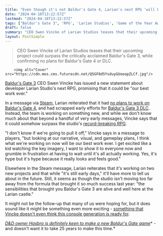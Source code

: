 ```yaml
---
title: "Even though it's not Baldur's Gate 4, Larian's next RPG 'will be our best work ever' says 'excited' Baldur's Gate 3 director"
date: "2024-04-18T13:22:57Z"
lastmod: "2024-04-18T13:22:57Z"
tags: ["Baldur's Gate 3", 'RPG', 'Larian Studios', 'Game of the Year Awards', 'Dungeons and Dragons']
draft: false
summary: "CEO Swen Vincke of Larian Studios teases that their upcoming project could surpass the critically acclaimed Baldur's Gate 3, while confirming no plans for Baldur's Gate 4 or DLC."
layout: PostSimple
---
```

> CEO Swen Vincke of Larian Studios teases that their upcoming project could surpass the critically acclaimed Baldur's Gate 3, while confirming no plans for Baldur's Gate 4 or DLC.


        <img alt="Cover" src="https://cdn.mos.cms.futurecdn.net/Q5GF8d5YsduyGUoeapZLCf.jpg"/>
        
[Baldur's Gate 3](https://www.gamesradar.com/baldurs-gate-3-guide/) CEO Swen Vincke has issued a new statement about developer Larian Studio's next RPG, promising that it could be "our best work ever."

In a message via [Steam](https://store.steampowered.com/news/app/1086940/view/4172097464031362567), Larian reiterated that it had [no plans to work on Baldur's Gate 4](https://www.gamesradar.com/larian-is-done-with-baldurs-gate-3-and-dandd-and-wont-make-baldurs-gate-4-well-forever-be-proud-of-it-but-were-not-going-to-continue-in-it/), and had scrapped early efforts for [Baldur's Gate 3 DLC](https://www.gamesradar.com/baldurs-gate-3-dlc/). Instead, the team is working on something new, and while we don't know much about that beyond a handful of very early messages, Vincke says that it could somehow surpass the studio's [record-breaking RPG](https://www.gamesradar.com/baldurs-gate-3-passes-elden-ring-and-breath-of-the-wild-to-become-first-game-to-win-all-five-major-goty-awards/).

"I don't know if we're going to pull it off," Vincke says in a message to players, "but looking at our narrative, visual, and gameplay plans, I think what we're working on now will be our best work ever. I get excited like a kid watching the key imagery, I want to show it to everyone now and grumble in frustration at having to wait until it's all actually working. Yes, it's hype but it's hype because it really looks and feels good."

Elsewhere in the Steam message, Larian reiterates that it's working on two new projects and that while "it's still early days," it'll have more to tell us about in the future. Still, it seems as though the studio isn't moving too far away from the formula that brought it so much success last year: "the sensibilities that brought you Baldur's Gate 3 are alive and well here at the Larian castle." 

It might not be the follow-up that many of us were hoping for, but it does sound like it might be something even more exciting - [something that Vincke doesn't even think this console generation is ready for](https://www.gamesradar.com/baldurs-gate-3-boss-says-todays-technology-cannot-handle-his-very-big-rpg-that-will-dwarf-them-all-hopes-the-ps6-generation-is-gonna-bring-us-closer/).

[<em>D&amp;D owner Hasbro is definitely keen to make a new Baldur's Gate game</em>](https://www.gamesradar.com/dandd-owner-hasbro-is-already-talking-to-lots-of-partners-about-the-next-baldurs-gate-game-and-hopes-its-not-another-25-years-before-it-comes-out/)* - and doesn't want it to take 25 years to make this time.*
        